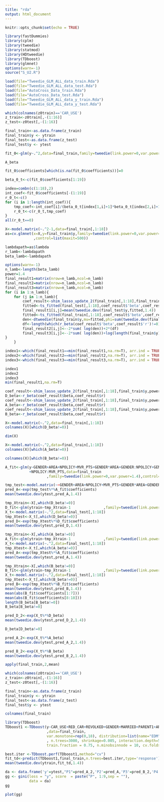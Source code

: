 ```yaml
---
title: "rda"
output: html_document
---
```


```r
knitr::opts_chunk$set(echo = TRUE)
```

```r
library(fastDummies)
library(cplm)
library(tweedie)
library(statmod)
library(HDtweedie)
library(TDboost)
library(glmnet)
options(warn=-1)
source("S_U2.R")
```

```r
load(file="Tweedie_GLM_ALL_data_train.Rda")
load(file="Tweedie_GLM_ALL_data_test.Rda")
load(file="AutoCross_Data_train.Rda")
load(file="AutoCross_Data_test.Rda")
load(file="Tweedie_GLM_ALL_data_y_train.Rda")
load(file="Tweedie_GLM_ALL_data_y_test.Rda")

```


```r
which(colnames(z0train)=='CAR_USE')
z_train<-z0train[,-(1:16)]
z_test<-z0test[,-(1:16)]
```

```r
final_train<-as.data.frame(z_train)
final_train$y <- ytrain
final_test<-as.data.frame(z_test)
final_test$y <- ytest
```

```r
fit_0<-glm(y~.^2,data=final_train,family=tweedie(link.power=0,var.power=1.4),control=list(maxit=500))
```

```r
A_beta
```

```r
fit_0$coefficients[which(is.na(fit_0$coefficients))]=0
```

```r
beta_0_t<-c(fit_0$coefficients[1:19])
```

```r
index=combn(c(1:18),2)
int_coef<-fit_0$coefficients[-(1:19)]
r_0_t<-c()
for (i in 1:length(int_coef)){
    tmp_coef<-int_coef[i]/(beta_0_t[index[1,i]+1]*beta_0_t[index[2,i]+1])
    r_0_t<-c(r_0_t,tmp_coef)
}
all(r_0_t==0)
```

```r
X<-model.matrix(~.^2-1,data=final_train[,1:18])
as=cv.glmnet(x=X,y=final_train$y,family=tweedie(link.power=0,var.power=1.4)
             ,control=list(maxit=500))
```



```r
lambdapath=as$lambda
r_lamb<-lambdapath
beta_lamb<-lambdapath
```

```r
options(warn=-1)
n_lamb<-length(beta_lamb)
power=1.4
final_result1=matrix(nrow=n_lamb,ncol=n_lamb)
final_result2=matrix(nrow=n_lamb,ncol=n_lamb)
final_result3=matrix(nrow=n_lamb,ncol=n_lamb)
for (i in 1:n_lamb){
    for (j in 1:n_lamb){
        coef_result<-shim_lasso_update_2(final_train[,1:18],final_train$y,power,lamb_r=r_lamb[i],lamb_b=beta_lamb[j],r_0_t,beta_0_t)
        fitted<-ts_fitted(final_test[,1:18],coef_result$'beta',coef_result$'r')
        final_result1[i,j]=mean(tweedie.dev(final_test$y,fitted,1.4))
        fitted<-ts_fitted(final_train[,1:18],coef_result$'beta',coef_result$'r')
        den<-dtweedie(final_train$y,mu=fitted,phi=sum(tweedie.dev(final_train$y,fitted,1.4))/length(final_train$y),power=1.4)
        df<-length(which(r_beta(coef_result$'beta',coef_result$'r')!=0))
        final_result2[i,j]<--2*sum( log(den))+2*(df)
        final_result3[i,j]<--2*sum( log(den))+log(length(final_train$y))*(df)
}
    }
```


```r
index1<-which(final_result1==min(final_result1,na.rm=T), arr.ind = TRUE)[1,]
index2<-which(final_result2==min(final_result2,na.rm=T), arr.ind = TRUE)[1,]
index3<-which(final_result3==min(final_result3,na.rm=T), arr.ind = TRUE)[1,]
```

```r
index1
index2
index3
min(final_result1,na.rm=T)
```

```r
coef_result<-shim_lasso_update_2(final_train[,1:18],final_train$y,power,lamb_r=r_lamb[index1[1]],lamb_b=beta_lamb[index1[2]],r_0_t,beta_0_t)
D_beta<-r_beta(coef_result$beta,coef_result$r)
coef_result<-shim_lasso_update_2(final_train[,1:18],final_train$y,power,lamb_r=r_lamb[index2[1]],lamb_b=beta_lamb[index2[2]],r_0_t,beta_0_t)
A_beta<-r_beta(coef_result$beta,coef_result$r)
coef_result<-shim_lasso_update_2(final_train[,1:18],final_train$y,power,lamb_r=r_lamb[index3[1]],lamb_b=beta_lamb[index3[2]],r_0_t,beta_0_t)
B_beta<-r_beta(coef_result$beta,coef_result$r)
```

```r
X<-model.matrix(~.^2,data=final_train[,1:18])
colnames(X)[which(D_beta!=0)]
```

```r
dim(X)
```

```r
X<-model.matrix(~.^2,data=final_train[,1:18])
colnames(X)[which(A_beta!=0)]
```

```r
colnames(X)[which(B_beta!=0)]

```

```r
A_fit<-glm(y~GENDER+AREA+NPOLICY+MVR_PTS+GENDER*AREA+GENDER:NPOLICY+GENDER:MVR_PTS+AREA:NPOLICY
           +NPOLICY:MVR_PTS,data=final_train
                   ,family=tweedie(link.power=0,var.power=1.4),control=list(maxit=500))
```

```r
tmp_test<-model.matrix(~~GENDER+AREA+NPOLICY+MVR_PTS+GENDER*AREA+GENDER:NPOLICY+GENDER:MVR_PTS+AREA:NPOLICY+NPOLICY:MVR_PTS,data=final_test)
pred_A<-exp(tmp_test%*%A_fit$coefficients)
mean(tweedie.dev(ytest,pred_A,1.4))
```



```r
tmp_Xtrain<-X[,which(D_beta!=0)]
D_fit<-glm(ytrain~tmp_Xtrain-1               ,family=tweedie(link.power=0,var.power=1.4),control=list(maxit=500))
X_t<-model.matrix(~.^2,data=final_test[,1:18])
tmp_Xtest<-X_t[,which(D_beta!=0)]
pred_D<-exp(tmp_Xtest%*%D_fit$coefficients)
mean(tweedie.dev(ytest,pred_D,1.4))
```

```r
tmp_Xtrain<-X[,which(A_beta!=0)]
A_fit<-glm(ytrain~tmp_Xtrain-1               ,family=tweedie(link.power=0,var.power=1.4),control=list(maxit=500))
X_t<-model.matrix(~.^2,data=final_test[,1:18])
tmp_Xtest<-X_t[,which(A_beta!=0)]
pred_A<-exp(tmp_Xtest%*%A_fit$coefficients)
mean(tweedie.dev(ytest,pred_A,1.4))

```
```r
tmp_Xtrain<-X[,which(B_beta!=0)]
B_fit<-glm(ytrain~tmp_Xtrain-1               ,family=tweedie(link.power=0,var.power=1.4),control=list(maxit=500))
X_t<-model.matrix(~.^2,data=final_test[,1:18])
tmp_Xtest<-X_t[,which(B_beta!=0)]
pred_B<-exp(tmp_Xtest%*%B_fit$coefficients)
mean(tweedie.dev(ytest,pred_B,1.4))
mean(abs(B_fit$coefficients[1:7]))
mean(abs(B_fit$coefficients[8:18]))
length(B_beta[B_beta!=0])
B_beta[B_beta!=0]
```



```r
pred_D_2<-exp(X_t%*%D_beta)
mean(tweedie.dev(ytest,pred_D_2,1.4))
```

```r
D_beta[D_beta!=0]
```


```r
pred_A_2<-exp(X_t%*%A_beta)
mean(tweedie.dev(ytest,pred_A_2,1.4))
```

```r
pred_B_2<-exp(X_t%*%B_beta)
mean(tweedie.dev(ytest,pred_B_2,1.4))

```

```r
apply(final_train,2,mean)
```

```r
which(colnames(z0train)=='CAR_USE')
z_train<-z0train[,-(1:16)]
z_test<-z0test[,-(1:16)]
```


```r
final_train<-as.data.frame(z_train)
final_train$y <- ytrain
final_test<-as.data.frame(z_test)
final_test$y <- ytest
```

```r
colnames(final_train)
```

```r
library(TDboost)
TDboost1 <-TDboost(y~CAR_USE+RED_CAR+REVOLKED+GENDER+MARRIED+PARENT1+AREA+KIDSDRIV+TRAVTIME+BLUEBOOK+NPOLICY+MVR_PTS+AGE+HOMEKIDS+YOJ+INCOME+HOME_VAL+SAMEHOME
                   ,data=final_train,
                   var.monotone=rep(0,18), distribution=list(name="EDM",alpha=1.4)
                   , n.trees=3000, shrinkage=0.005, interaction.depth=5, bag.fraction = 0.5, 
                   train.fraction = 0.75, n.minobsinnode = 10, cv.folds = 5, keep.data=TRUE, verbose=FALSE)

best.iter <-TDboost.perf(TDboost1,method="cv")
fit_td<-predict(TDboost1,final_train,n.trees=best.iter,type='response')
mean(tweedie.dev(ytrain,fit_td,1.4))
```


```r
da <- data.frame('y'=ytest,"P1"=pred_A_2,'P2'=pred_A,'P3'=pred_B_2,'P4'=pred_B,'P5'=pred_D_2,'P6'=pred_D,'P7'=pred_lasso[,1],"P8"=pred_gbm,"P9"=pred_base,'base'=rep(1,length(ytest)))
gg <- gini(loss = "y", score  = paste("P", 1:9,sep = ""),
           data = da)
gg

```

```r
plot(gg)
```

